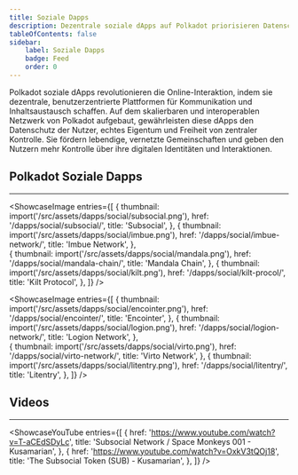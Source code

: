 ```yaml
---
title: Soziale Dapps 
description: Dezentrale soziale dApps auf Polkadot priorisieren Datenschutz, Eigentum und Freiheit und transformieren die Online-Interaktion mit skalierbaren, benutzerzentrierten Plattformen.
tableOfContents: false
sidebar: 
    label: Soziale Dapps
    badge: Feed
    order: 0
---
```




Polkadot soziale dApps revolutionieren die Online-Interaktion, indem sie dezentrale, benutzerzentrierte Plattformen für Kommunikation und Inhaltsaustausch schaffen. Auf dem skalierbaren und interoperablen Netzwerk von Polkadot aufgebaut, gewährleisten diese dApps den Datenschutz der Nutzer, echtes Eigentum und Freiheit von zentraler Kontrolle. Sie fördern lebendige, vernetzte Gemeinschaften und geben den Nutzern mehr Kontrolle über ihre digitalen Identitäten und Interaktionen.

## Polkadot Soziale Dapps
----------------
<ShowcaseImage
  entries={[
        {
      thumbnail: import('/src/assets/dapps/social/subsocial.png'),
      href: '/dapps/social/subsocial/',
      title: 'Subsocial',
    },
                     {
      thumbnail: import('/src/assets/dapps/social/imbue.png'),
      href: '/dapps/social/imbue-network/',
      title: 'Imbue Network',
      },  
    {
      thumbnail: import('/src/assets/dapps/social/mandala.png'),
      href: '/dapps/social/mandala-chain/',
      title: 'Mandala Chain',
      },
              {
      thumbnail: import('/src/assets/dapps/social/kilt.png'),
      href: '/dapps/social/kilt-procol/',
      title: 'Kilt Protocol',
    },
  ]}
/>

<ShowcaseImage
  entries={[
        {
      thumbnail: import('/src/assets/dapps/social/encointer.png'),
      href: '/dapps/social/encointer/',
      title: 'Encointer',
    },
                     {
      thumbnail: import('/src/assets/dapps/social/logion.png'),
      href: '/dapps/social/logion-network/',
      title: 'Logion Network',
      },  
    {
      thumbnail: import('/src/assets/dapps/social/virto.png'),
      href: '/dapps/social/virto-network/',
      title: 'Virto Network',
      },
              {
      thumbnail: import('/src/assets/dapps/social/litentry.png'),
      href: '/dapps/social/litentry/',
      title: 'Litentry',
    },
  ]}
/>

## Videos
----------------
<ShowcaseYouTube
  entries={[
    {
      href: 'https://www.youtube.com/watch?v=T-aCEdSDyLc',
      title: 'Subsocial Network / Space Monkeys 001 - Kusamarian',
    },
    {
      href: 'https://www.youtube.com/watch?v=OxkV3tQOj18',
      title: 'The Subsocial Token (SUB) - Kusamarian',
    },
  ]}
/>
